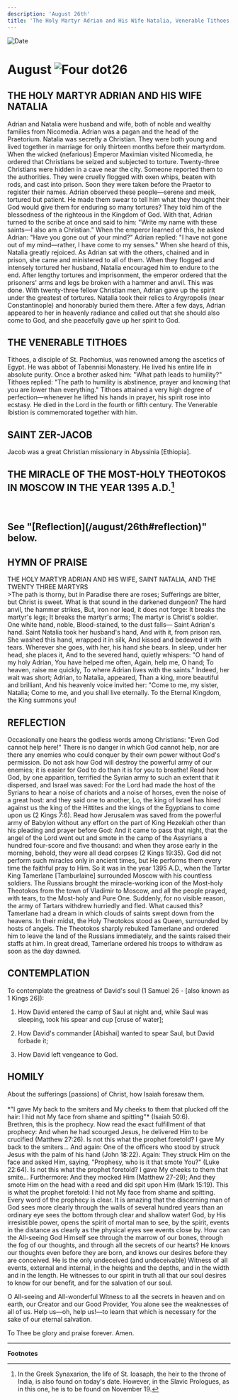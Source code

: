```yaml
---
description: 'August 26th'
title: 'The Holy Martyr Adrian and His Wife Natalia, Venerable Tithoes, St. Zer-Jacob, Miracle of the Theotokos in Moscow in 1395'
---
```


<RunningHead />
<Image src="/title-imprint.png" height={68} width={50} alt="Date" className="title-imprint"/>

# <div id="date">August <Image className="four-dot" src="/four-dot.png" height={15} width={15} alt="Four dot" />26</div>

## THE HOLY MARTYR ADRIAN AND HIS WIFE NATALIA

Adrian and Natalia were husband and wife, both of noble and wealthy families from Nicomedia. Adrian was a pagan and the head of the Praetorium. Natalia was secretly a Christian. They were both young and lived together in marriage for only thirteen months before their martyrdom. When the wicked (nefarious) Emperor Maximian visited Nicomedia, he ordered that Christians be seized and subjected to torture. Twenty-three Christians were hidden in a cave near the city. Someone reported them to the authorities. They were cruelly flogged with oxen whips, beaten with rods, and cast into prison. Soon they were taken before the Praetor to register their names. Adrian observed these people—serene and meek, tortured but patient. He made them swear to tell him what they thought their God would give them for enduring so many tortures? They told him of the blessedness of the righteous in the Kingdom of God. With that, Adrian turned to the scribe at once and said to him: "Write my name with these saints—I also am a Christian." When the emperor learned of this, he asked Adrian: "Have you gone out of your mind?" Adrian replied: "I have not gone out of my mind—rather, I have come to my senses." When she heard of this, Natalia greatly rejoiced. As Adrian sat with the others, chained and in prison, she came and ministered to all of them. When they flogged and intensely tortured her husband, Natalia encouraged him to endure to the end. After lengthy tortures and imprisonment, the emperor ordered that the prisoners' arms and legs be broken with a hammer and anvil. This was done. With twenty-three fellow Christian men, Adrian gave up the spirit under the greatest of tortures. Natalia took their relics to Argyropolis (near Constantinople) and honorably buried them there. After a few days, Adrian appeared to her in heavenly radiance and called out that she should also come to God, and she peacefully gave up her spirit to God.

## THE VENERABLE TITHOES

Tithoes, a disciple of St. Pachomius, was renowned among the ascetics of Egypt. He was abbot of Tabennisi Monastery. He lived his entire life in absolute purity. Once a brother asked him: "What path leads to humility?" Tithoes replied: "The path to humility is abstinence, prayer and knowing that you are lower than everything." Tithoes attained a very high degree of perfection—whenever he lifted his hands in prayer, his spirit rose into ecstasy. He died in the Lord in the fourth or fifth century. The Venerable Ibistion is commemorated together with him.

## SAINT ZER-JACOB

Jacob was a great Christian missionary in Abyssinia [Ethiopia].

## THE MIRACLE OF THE MOST-HOLY THEOTOKOS IN MOSCOW IN THE YEAR 1395 A.D.[^1]
<br />
<h2>See "[Reflection](/august/26th#reflection)" below.</h2>


## HYMN OF PRAISE
<div style={{textAlign:'center', color:'crimson', fontWeight:'bold'}}>
THE HOLY MARTYR ADRIAN AND HIS WIFE, SAINT NATALIA, AND THE TWENTY THREE MARTYRS
</div>
>The path is thorny, but in Paradise there are roses;  
Sufferings are bitter, but Christ is sweet.  
What is that sound in the darkened dungeon?  
The hard anvil, the hammer strikes,  
But, iron nor lead, it does not forge:  
It breaks the martyr's legs;  
It breaks the martyr's arms;  
The martyr is Christ's soldier.  
One white hand, noble,  
Blood-stained, to the dust falls—  
Saint Adrian's hand.  
Saint Natalia took her husband's hand,  
And with it, from prison ran.  
She washed this hand, wrapped it in silk,  
And kissed and bedewed it with tears.  
Wherever she goes, with her, his hand she bears.  
In sleep, under her head, she places it,  
And to the severed hand, quietly whispers:  
"O hand of my holy Adrian,  
You have helped me often,  
Again, help me, O hand;  
To heaven, raise me quickly,  
To where Adrian lives with the saints."  
Indeed, her wait was short;  
Adrian, to Natalia, appeared,  
Than a king, more beautiful and brilliant,  
And his heavenly voice invited her:  
"Come to me, my sister, Natalia;  
Come to me, and you shall live eternally.  
To the Eternal Kingdom, the King summons you!  


## REFLECTION

Occasionally one hears the godless words among Christians: "Even God cannot help here!" There is no danger in which God cannot help, nor are there any enemies who could conquer by their own power without God's permission. Do not ask how God will destroy the powerful army of our enemies; it is easier for God to do than it is for you to breathe! Read how God, by one apparition, terrified the Syrian army to such an extent that it dispersed, and Israel was saved: For the Lord had made the host of the Syrians to hear a noise of chariots and a noise of horses, even the noise of a great host: and they said one to another, Lo, the king of Israel has hired against us the king of the Hittites and the kings of the Egyptians to come upon us (2 Kings 7:6). Read how Jerusalem was saved from the powerful army of Babylon without any effort on the part of King Hezekiah other than his pleading and prayer before God: And it came to pass that night, that the angel of the Lord went out and smote in the camp of the Assyrians a hundred four-score and five thousand: and when they arose early in the morning, behold, they were all dead corpses (2 Kings 19:35). God did not perform such miracles only in ancient times, but He performs them every time the faithful pray to Him. So it was in the year 1395 A.D., when the Tartar King Tamerlane [Tamburlaine] surrounded Moscow with his countless soldiers. The Russians brought the miracle-working icon of the Most-holy Theotokos from the town of Vladimir to Moscow, and all the people prayed, with tears, to the Most-holy and Pure One. Suddenly, for no visible reason, the army of Tartars withdrew hurriedly and fled. What caused this? Tamerlane had a dream in which clouds of saints swept down from the heavens. In their midst, the Holy Theotokos stood as Queen, surrounded by hosts of angels. The Theotokos sharply rebuked Tamerlane and ordered him to leave the land of the Russians immediately, and the saints raised their staffs at him. In great dread, Tamerlane ordered his troops to withdraw as soon as the day dawned.


## CONTEMPLATION

To contemplate the greatness of David's soul (1 Samuel 26 - [also known as 1 Kings 26]):

1. How David entered the camp of Saul at night and, while Saul was sleeping, took his spear and cup [cruse of water];

2. How David's commander [Abishai] wanted to spear Saul, but David forbade it;

3. How David left vengeance to God.


## HOMILY
<div style={{textAlign:'center', color:'crimson', fontWeight:'bold'}}>
About the sufferings [passions] of Christ, how Isaiah foresaw them.
</div>
<br />
<div style={{textAlign:'right'}}>
*"I gave My back to the smiters and My cheeks to them that plucked off the hair: I hid not My face from shame and spitting"* (Isaiah 50:6).
</div>
Brethren, this is the prophecy. Now read the exact fulfillment of that prophecy: And when he had scourged Jesus, he delivered Him to be crucified (Matthew 27:26). Is not this what the prophet foretold? I gave My back to the smiters... And again: One of the officers who stood by struck Jesus with the palm of his hand (John 18:22). Again: They struck Him on the face and asked Him, saying, "Prophesy, who is it that smote You?" (Luke 22:64). Is not this what the prophet foretold? I gave My cheeks to them that smite... Furthermore: And they mocked Him (Matthew 27-29); And they smote Him on the head with a reed and did spit upon Him (Mark 15:19). This is what the prophet foretold: I hid not My face from shame and spitting. Every word of the prophecy is clear. It is amazing that the discerning man of God sees more clearly through the walls of several hundred years than an ordinary eye sees the bottom through clear and shallow water! God, by His irresistible power, opens the spirit of mortal man to see, by the spirit, events in the distance as clearly as the physical eyes see events close by. How can the All-seeing God Himself see through the marrow of our bones, through the fog of our thoughts, and through all the secrets of our hearts? He knows our thoughts even before they are born, and knows our desires before they are conceived. He is the only undeceived (and undeceivable) Witness of all events, external and internal, in the heights and the depths, and in the width and in the length. He witnesses to our spirit in truth all that our soul desires to know for our benefit, and for the salvation of our soul.

O All-seeing and All-wonderful Witness to all the secrets in heaven and on earth, our Creator and our Good Provider, You alone see the weaknesses of all of us. Help us—oh, help us!—to learn that which is necessary for the sake of our eternal salvation.

To Thee be glory and praise forever. Amen.

---
**Footnotes**

[^1]: In the Greek Synaxarion, the life of St. Ioasaph, the heir to the throne of India, is also found on today's date.  However, in the Slavic Prologues, as in this one, he is to be found on November 19.